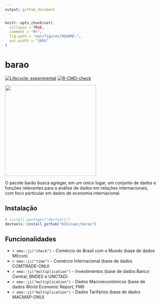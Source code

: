 ```yaml
---
output: github_document
---
```


<!-- README.md is generated from README.Rmd. Please edit that file -->

```r
knitr::opts_chunk$set(
  collapse = TRUE,
  comment = "#>",
  fig.path = "man/figures/README-",
  out.width = "100%"
)
```


# barao


<!-- badges: start -->
[![Lifecycle: experimental](https://img.shields.io/badge/lifecycle-experimental-orange.svg)](https://www.tidyverse.org/lifecycle/#experimental)
[![R-CMD-check](https://github.com/fernandobastosneto/barao/workflows/R-CMD-check/badge.svg)](https://github.com/fernandobastosneto/barao/actions)
<!-- badges: end -->

<img src="barao_logo.png" height="300"/>

O pacote barão busca agregar, em um único lugar, um conjunto de dados e funções relevantes para a análise de dados em relações internacionais, com foco particular em dados de economia internacional.

<!-- ```{r} -->
<!-- imgurl <- fs::fs_path("barao.png") -->
<!-- hexSticker::sticker(imgurl, package="barão", s_x = 0.9, s_y = 0.95,  s_width = 0.65, s_height = 0.6, p_color = "#ffe066", p_y = 0.45, h_fill = "#247ba0", h_color = "#ffe066", p_family = "DotGothic", filename="barao_logo.png") -->

<!-- ``` -->

## Instalação

``` r
# install.packages("devtools")
devtools::install_github("NIEscaec/barao")
```

## Funcionalidades

- `r emo::ji("check")` - Comércio do Brasil com o Mundo (base de dados MEcon)
- `r emo::ji("time")` - Comércio Internacional (base de dados COMTRADE-ONU)
- `r emo::ji("multiplication")` - Investimentos (base de dados Banco Central, BNDES e UNCTAD)
- `r emo::ji("multiplication")` - Dados Macroeconômicos (base de dados World Economic Report, FMI)
- `r emo::ji("multiplication")` - Dados Tarifários (base de dados MACMAP-ONU)
